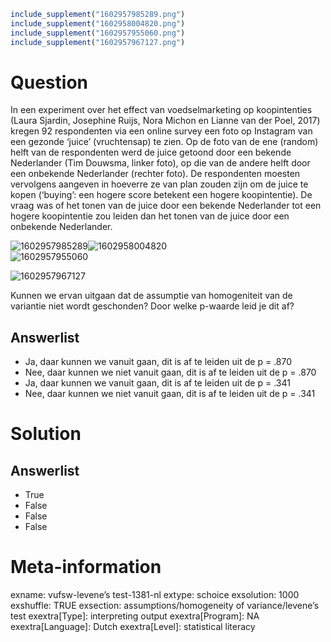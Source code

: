 ```r
include_supplement("1602957985289.png")
include_supplement("1602958004820.png")
include_supplement("1602957955060.png")
include_supplement("1602957967127.png")
```

Question
========
In een experiment over het effect van voedselmarketing op koopintenties
(Laura Sjardin, Josephine Ruijs, Nora Michon en Lianne van der Poel,
2017) kregen 92 respondenten via een online survey een foto op Instagram
van een gezonde ‘juice’ (vruchtensap) te zien. Op de foto van de ene
(random) helft van de respondenten werd de juice getoond door een
bekende Nederlander (Tim Douwsma, linker foto), op die van de andere
helft door een onbekende Nederlander (rechter foto). De respondenten
moesten vervolgens aangeven in hoeverre ze van plan zouden zijn om de
juice te kopen (‘buying’: een hogere score betekent een hogere
koopintentie). De vraag was of het tonen van de juice door een bekende
Nederlander tot een hogere koopintentie zou leiden dan het tonen van de
juice door een onbekende Nederlander.  
  
<img src="1602957985289.png" class="fr-fic fr-dii tvcss_2"
alt="1602957985289" /><img src="1602958004820.png" class="fr-fic fr-dii tvcss_3"
alt="1602958004820" />  
<img src="1602957955060.png" class="fr-fic fr-dii tvcss_4"
alt="1602957955060" />  
  
<img src="1602957967127.png" class="fr-fic fr-dii tvcss_5"
alt="1602957967127" />  
  
Kunnen we ervan uitgaan dat de assumptie van homogeniteit van de
variantie niet wordt geschonden? Door welke p-waarde leid je dit af?

Answerlist
----------
* Ja, daar kunnen we vanuit gaan, dit is af te leiden uit de p = .870
* Nee, daar kunnen we niet vanuit gaan, dit is af te leiden uit de p =
  .870
* Ja, daar kunnen we vanuit gaan, dit is af te leiden uit de p = .341
* Nee, daar kunnen we niet vanuit gaan, dit is af te leiden uit de p =
  .341

Solution
========










Answerlist
----------
* True
* False
* False
* False

Meta-information
================
exname: vufsw-levene's test-1381-nl
extype: schoice
exsolution: 1000
exshuffle: TRUE
exsection: assumptions/homogeneity of variance/levene's test
exextra[Type]: interpreting output
exextra[Program]: NA
exextra[Language]: Dutch
exextra[Level]: statistical literacy

